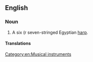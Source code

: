 {{wikipedia}}

==English==

===Noun===
{{en-noun}}

# A six (r seven-stringed Egyptian [[harp]].

====Translations====
{{trans-top|Egyptian harp}}
{{trans-mid}}
{{trans-bottom}}

[[Category:en:Musical instruments]]